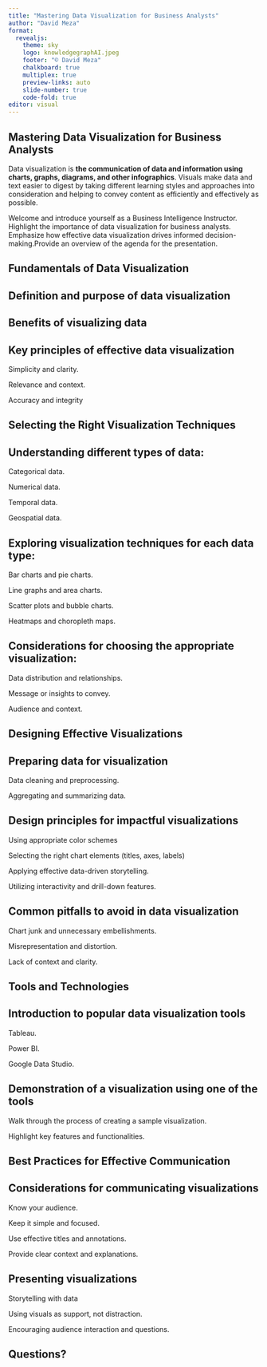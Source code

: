 ```yaml
---
title: "Mastering Data Visualization for Business Analysts"
author: "David Meza"
format:
  revealjs:
    theme: sky
    logo: knowledgegraphAI.jpeg
    footer: "© David Meza"
    chalkboard: true
    multiplex: true
    preview-links: auto
    slide-number: true
    code-fold: true
editor: visual
---
```


## Mastering Data Visualization for Business Analysts

Data visualization is **the communication of data and information using charts, graphs, diagrams, and other infographics**. Visuals make data and text easier to digest by taking different learning styles and approaches into consideration and helping to convey content as efficiently and effectively as possible.

Welcome and introduce yourself as a Business Intelligence Instructor.
Highlight the importance of data visualization for business analysts.
Emphasize how effective data visualization drives informed decision-making.Provide an overview of the agenda for the presentation.

## Fundamentals of Data Visualization

## Definition and purpose of data visualization

## Benefits of visualizing data

## Key principles of effective data visualization

Simplicity and clarity.

Relevance and context.

Accuracy and integrity

## Selecting the Right Visualization Techniques

## Understanding different types of data:

Categorical data.

Numerical data.

Temporal data.

Geospatial data.

## Exploring visualization techniques for each data type:

Bar charts and pie charts.

Line graphs and area charts.

Scatter plots and bubble charts.

Heatmaps and choropleth maps.

## Considerations for choosing the appropriate visualization:

Data distribution and relationships.

Message or insights to convey.

Audience and context.

## Designing Effective Visualizations

## Preparing data for visualization

Data cleaning and preprocessing.

Aggregating and summarizing data.

## Design principles for impactful visualizations

Using appropriate color schemes

Selecting the right chart elements (titles, axes, labels)

Applying effective data-driven storytelling.

Utilizing interactivity and drill-down features.

## Common pitfalls to avoid in data visualization

Chart junk and unnecessary embellishments.

Misrepresentation and distortion.

Lack of context and clarity.

## Tools and Technologies

## Introduction to popular data visualization tools

Tableau.

Power BI.

Google Data Studio.

## Demonstration of a visualization using one of the tools

Walk through the process of creating a sample visualization.

Highlight key features and functionalities.

## Best Practices for Effective Communication

## Considerations for communicating visualizations

Know your audience.

Keep it simple and focused.

Use effective titles and annotations.

Provide clear context and explanations.

## Presenting visualizations

Storytelling with data

Using visuals as support, not distraction.

Encouraging audience interaction and questions.

## Questions?
